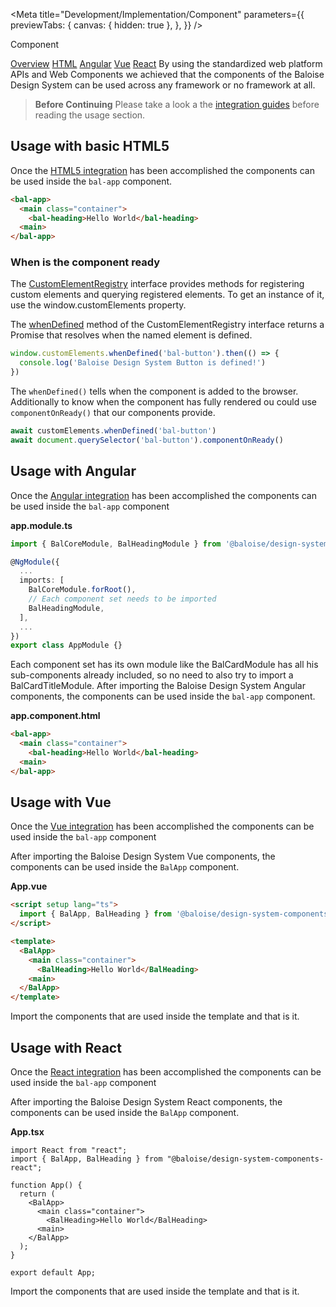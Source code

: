 
<Meta
  title="Development/Implementation/Component"
  parameters={{
    previewTabs: {
      canvas: { hidden: true },
    },
  }}
/>

<bal-doc-banner id="overview" subtitle="Implementation">Component</bal-doc-banner>

<bal-doc-tabs>
  <a href="#overview">Overview</a>
  <a href="#usage-with-basic-html5">HTML</a>
  <a href="#usage-with-angular">Angular</a>
  <a href="#usage-with-vue">Vue</a>
  <a href="#usage-with-react">React</a>
</bal-doc-tabs>

<bal-doc-lead>
  By using the standardized web platform APIs and Web Components we achieved that the components of the Baloise Design
  System can be used across any framework or no framework at all.
</bal-doc-lead>

> **Before Continuing** Please take a look a the [integration guides](?path=/docs/development-getting-started-overview--page#integration) before reading the usage section.

## Usage with basic HTML5

Once the [HTML5 integration](?path=/docs/development-getting-started-html5-installation--page) has been accomplished the components can be used inside the `bal-app` component.

```html
<bal-app>
  <main class="container">
    <bal-heading>Hello World</bal-heading>
  <main>
</bal-app>
```

### When is the component ready

The [CustomElementRegistry](https://developer.mozilla.org/en-US/docs/Web/API/CustomElementRegistry) interface provides methods for registering custom elements and
querying registered elements. To get an instance of it, use the window.customElements property.

The [whenDefined](https://developer.mozilla.org/en-US/docs/Web/API/CustomElementRegistry/whenDefined) method of the CustomElementRegistry interface returns a Promise that
resolves when the named element is defined.

```js
window.customElements.whenDefined('bal-button').then(() => {
  console.log('Baloise Design System Button is defined!')
})
```

The `whenDefined()` tells when the component is added to the browser.
Additionally to know when the component has fully rendered ou could use `componentOnReady()` that our components provide.

```js
await customElements.whenDefined('bal-button')
await document.querySelector('bal-button').componentOnReady()
```

## Usage with Angular

Once the [Angular integration](?path=/docs/development-getting-started-angular-installation--page) has been accomplished the components can be used inside the `bal-app` component

**app.module.ts**

```typescript
import { BalCoreModule, BalHeadingModule } from '@baloise/design-system-components-angular';

@NgModule({
  ...
  imports: [
    BalCoreModule.forRoot(),
    // Each component set needs to be imported
    BalHeadingModule,
  ],
  ...
})
export class AppModule {}
```

Each component set has its own module like the BalCardModule has all his sub-components already included, so no need to also try to import a BalCardTitleModule.
After importing the Baloise Design System Angular components, the components can be used inside the `bal-app` component.

**app.component.html**

```html
<bal-app>
  <main class="container">
    <bal-heading>Hello World</bal-heading>
  <main>
</bal-app>
```

## Usage with Vue

Once the [Vue integration](?path=/docs/development-getting-started-vue-installation--page) has been accomplished the components can be used inside the `bal-app` component

After importing the Baloise Design System Vue components, the components can be used inside the `BalApp` component.

**App.vue**

```html
<script setup lang="ts">
  import { BalApp, BalHeading } from '@baloise/design-system-components-vue'
</script>

<template>
  <BalApp>
    <main class="container">
      <BalHeading>Hello World</BalHeading>
    <main>
  </BalApp>
</template>
```

Import the components that are used inside the template and that is it.

## Usage with React

Once the [React integration](?path=/docs/development-getting-started-react-installation--page) has been accomplished the components can be used inside the `bal-app` component

After importing the Baloise Design System React components, the components can be used inside the `BalApp` component.

**App.tsx**

```tsx
import React from "react";
import { BalApp, BalHeading } from "@baloise/design-system-components-react";

function App() {
  return (
    <BalApp>
      <main class="container">
        <BalHeading>Hello World</BalHeading>
      <main>
    </BalApp>
  );
}

export default App;
```

Import the components that are used inside the template and that is it.

<bal-doc-github link="/stories/development/implementation/01-components.stories.mdx"></bal-doc-github>
